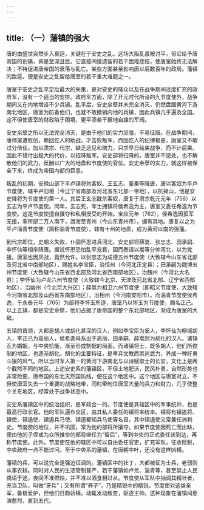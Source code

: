 ```yaml
---
---
---
```

title: （一）藩镇的强大
---



唐的由盛世突然步入衰运，关键在于安史之乱。这场大叛乱虽被讨平，但它给予唐帝国的创痛，真是至深且巨。它直接间接遗留的若干困难症结，使唐室始终无法解决；不特促进唐帝国的衰落与乱亡。某些方面甚至影响唐以后数百年的政局。藩镇的跋扈，便是安史之乱留给唐室的若干重大难题之一。

唐室于安史之乱平定后最大的失策，是对安史的降众以及在战争期间过度扩充的政府军，没有一个适当的安排。政府军方面，除了开元时代所设的九节度使外，战争期间又在内地增设不少兵镇。乱平后，安史余孽并未完全消灭，仍然盘踞黄河下游南北地区，唐室为防备他们，也就不敢撤销内地的兵镇，因此兵镇几乎遍及全国。这不但使唐室的财政陷于困境，更平添若干据地自雄的军阀。

安史余孽之所以无法完全消灭，是由于他们的实力坚强，不易征服。在战争期间，唐师屡遭败创，赖回纥人的助战，才击败叛军，而回纥人的纪律极差，唐室又不敢过分倚任。加以肃宗、代宗，缺乏远见和魄力，只求早日结束战争，而不计后果。因此不惜付出极大的代价，以招降叛军。安史部将归降的，唐室并不惩处，也不解散他们的武力，反酬以广大的地盘和节度使的官位。安史余孽的实力，就这样被保全下来，终成为帝国内部的巨患。

叛乱的初期，安禄山部下平卢镇将刘客奴、王玄志、董秦等降唐，唐以客奴为平卢节度使，辖平卢旧境（今辽宁省南部及河北省东北部一带地），以抗禄山，他是安史降将为节度使的第一人。其后王玄志酖杀客奴，唐复于肃宗乾元元年（758）以玄志为平卢节度使。同年，玄志死，军士拥镇将侯希逸为主，唐室又委任希逸为节度使。这是节度使擅自攘夺和私相授受的开始。宝应元年（762），侯希逸因孤军无援，率所部二万人南下，渡海至青州（今山东青州市），据有其地。唐复以之为平卢淄青节度使（简称淄青节度使），辖有十州的地盘，成为黄河以南的强藩。

到代宗即位，史朝义失败，仆固怀恩进兵河北，安史部将薛嵩、张忠志、田承嗣、李怀仙等相率降唐。据说怀恩恐怕乱平宠衰，因而奏请以嵩等分帅河北，以为党援。唐室也因厌战，竟然允许。以张忠志为成德五州节度使（大致辖今山东省北部及河北省中南部地区），赐姓名李宝臣，治恒州（今河北正定县）；田承嗣为魏博五州节度使（大致辖今山东省西北部及河北省西南部地区），治魏州（今河北大名县）；李怀仙为卢龙六州节度使（大致辖今北京、天津及河北省北部、辽宁省西部地区），治幽州（今北京大兴区）；薛嵩为相卫六州节度使（即昭义节度使，大致辖今河南省北部及山西省东南部地区），治相州（今河南安阳市）。而淄青节度使侯希逸，于永泰元年（765）为部将李怀玉所逐，唐室乃以怀玉为节度使，赐名正己。以上五镇，都是安史余孽，他们占据了唐帝国的整个东北部地区，渐成为唐室的大敌。

五镇的首领，大都是胡人或胡化甚深的汉人，例如李宝臣为奚人，李怀仙为柳城胡人，李正己为高丽人，侯希逸母系出于高丽，田承嗣、薛嵩则为胡化的汉人。诸镇互为婚姻，与中央抗衡，渐至形成割据的局面。而诸镇将士，既多胡人，他们所控制的地区，也逐渐胡化。胡化的主要特征，是卑弃文教而崇尚武力，养成一种好勇斗狠的风气。所以当时军人第一的黄河下游南北与以诗赋取士的长安，文化上是两个截然不同的地区。上述安史系的藩镇区，不但土地肥沃，民风朴勇，自然形势也非常险要，唐帝国的东北天然国防线，便在这个地区中。这个地区与唐室对立，不但使唐室失去一个重要的战略地带，同时牵制住唐室大量的兵力和财力，几乎使整个关东地区，经常处于战争状态中。

安史系藩镇区中的统治组织，是军政合一的。节度使是其辖区中的军事统帅，也是最高行政长官。他的军队遍布全区，由其私人委任的镇将来统率。镇将有镇遏将、镇使、镇遏使、镇遏兵马使、镇遏都知兵马使等名目，其中镇遏使又常兼任洲刺史。节度使的地位，并不巩固，常为他的部将所攘夺。如果节度使因死亡而出缺，便由他的子侄或为众所推举的部将继任为“留后”，等到中央的正式委任状到达，再称节度使。此外，节度使在他的辖区中可以自由委任官吏，扩充军队，征收赋税，中央政府一点不能过问。至于中央系的藩镇，在唐朝中叶，还没有这样凶横。

藩镇的兵，可以说完全是强迫征调的。藩镇区中的壮丁，大都被征为士兵，老弱则从事农耕。同时对人民的生活管制甚严，若干藩镇如卢龙、淄青等，甚至禁止人民偶语于途，夜间不准燃烛，并不准以酒食相过从。节度使从军队中抽调其精壮者，充当卫队，叫做“牙兵”；又有所谓“养子”，乃是精锐中的精锐。节度使对这类亲军，备极爱护，但他们日趋骄横，动辄发动叛变，驱逐主帅。这种现象在藩镇间愈演愈烈，直到五代。